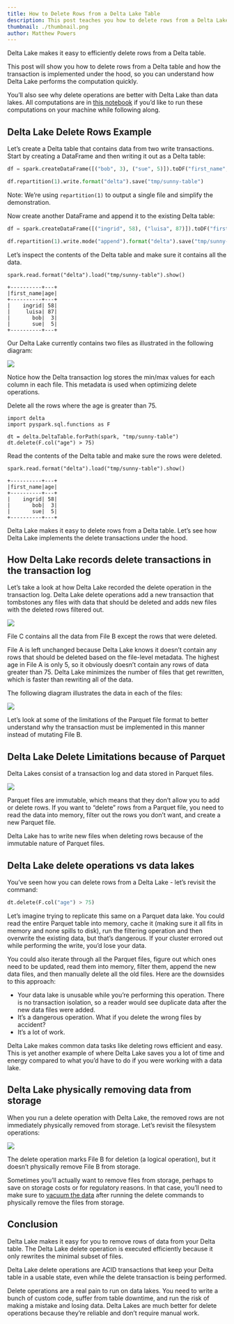 ```yaml
---
title: How to Delete Rows from a Delta Lake Table
description: This post teaches you how to delete rows from a Delta Lake table and how the operation is implemented under the hood.
thumbnail: ./thumbnail.png
author: Matthew Powers
---
```


Delta Lake makes it easy to efficiently delete rows from a Delta table.

This post will show you how to delete rows from a Delta table and how the transaction is implemented under the hood, so you can understand how Delta Lake performs the computation quickly.

You’ll also see why delete operations are better with Delta Lake than data lakes. All computations are in [this notebook](https://github.com/MrPowers/delta-examples/blob/master/notebooks/pyspark/delete-rows.ipynb) if you’d like to run these computations on your machine while following along.

## Delta Lake Delete Rows Example

Let’s create a Delta table that contains data from two write transactions. Start by creating a DataFrame and then writing it out as a Delta table:

```python
df = spark.createDataFrame([("bob", 3), ("sue", 5)]).toDF("first_name", "age")

df.repartition(1).write.format("delta").save("tmp/sunny-table")
```

Note: We’re using `repartition(1)` to output a single file and simplify the demonstration.

Now create another DataFrame and append it to the existing Delta table:

```python
df = spark.createDataFrame([("ingrid", 58), ("luisa", 87)]).toDF("first_name", "age")

df.repartition(1).write.mode("append").format("delta").save("tmp/sunny-table")
```

Let’s inspect the contents of the Delta table and make sure it contains all the data.

```
spark.read.format("delta").load("tmp/sunny-table").show()

+----------+---+
|first_name|age|
+----------+---+
|    ingrid| 58|
|     luisa| 87|
|       bob|  3|
|       sue|  5|
+----------+---+
```

Our Delta Lake currently contains two files as illustrated in the following diagram:

![](image1.png)

Notice how the Delta transaction log stores the min/max values for each column in each file. This metadata is used when optimizing delete operations.

Delete all the rows where the age is greater than 75.

```
import delta
import pyspark.sql.functions as F

dt = delta.DeltaTable.forPath(spark, "tmp/sunny-table")
dt.delete(F.col("age") > 75)
```

Read the contents of the Delta table and make sure the rows were deleted.

```
spark.read.format("delta").load("tmp/sunny-table").show()

+----------+---+
|first_name|age|
+----------+---+
|    ingrid| 58|
|       bob|  3|
|       sue|  5|
+----------+---+
```

Delta Lake makes it easy to delete rows from a Delta table. Let’s see how Delta Lake implements the delete transactions under the hood.

## How Delta Lake records delete transactions in the transaction log

Let’s take a look at how Delta Lake recorded the delete operation in the transaction log. Delta Lake delete operations add a new transaction that tombstones any files with data that should be deleted and adds new files with the deleted rows filtered out.

![](image2.png)

File C contains all the data from File B except the rows that were deleted.

File A is left unchanged because Delta Lake knows it doesn’t contain any rows that should be deleted based on the file-level metadata. The highest age in File A is only 5, so it obviously doesn’t contain any rows of data greater than 75. Delta Lake minimizes the number of files that get rewritten, which is faster than rewriting all of the data.

The following diagram illustrates the data in each of the files:

![](image3.png)

Let’s look at some of the limitations of the Parquet file format to better understand why the transaction must be implemented in this manner instead of mutating File B.

## Delta Lake Delete Limitations because of Parquet

Delta Lakes consist of a transaction log and data stored in Parquet files.

![](image4.png)

Parquet files are immutable, which means that they don’t allow you to add or delete rows. If you want to “delete” rows from a Parquet file, you need to read the data into memory, filter out the rows you don’t want, and create a new Parquet file.

Delta Lake has to write new files when deleting rows because of the immutable nature of Parquet files.

## Delta Lake delete operations vs data lakes

You’ve seen how you can delete rows from a Delta Lake - let’s revisit the command:

```python
dt.delete(F.col("age") > 75)
```

Let’s imagine trying to replicate this same on a Parquet data lake. You could read the entire Parquet table into memory, cache it (making sure it all fits in memory and none spills to disk), run the filtering operation and then overwrite the existing data, but that’s dangerous. If your cluster errored out while performing the write, you’d lose your data.

You could also iterate through all the Parquet files, figure out which ones need to be updated, read them into memory, filter them, append the new data files, and then manually delete all the old files. Here are the downsides to this approach:

- Your data lake is unusable while you’re performing this operation. There is no transaction isolation, so a reader would see duplicate data after the new data files were added.
- It’s a dangerous operation. What if you delete the wrong files by accident?
- It’s a lot of work.

Delta Lake makes common data tasks like deleting rows efficient and easy. This is yet another example of where Delta Lake saves you a lot of time and energy compared to what you’d have to do if you were working with a data lake.

## Delta Lake physically removing data from storage

When you run a delete operation with Delta Lake, the removed rows are not immediately physically removed from storage. Let’s revisit the filesystem operations:

![](image5.png)

The delete operation marks File B for deletion (a logical operation), but it doesn’t physically remove File B from storage.

Sometimes you’ll actually want to remove files from storage, perhaps to save on storage costs or for regulatory reasons. In that case, you’ll need to make sure to [vacuum the data](https://docs.delta.io/latest/delta-utility.html) after running the delete commands to physically remove the files from storage.

## Conclusion

Delta Lake makes it easy for you to remove rows of data from your Delta table. The Delta Lake delete operation is executed efficiently because it only rewrites the minimal subset of files.

Delta Lake delete operations are ACID transactions that keep your Delta table in a usable state, even while the delete transaction is being performed.

Delete operations are a real pain to run on data lakes. You need to write a bunch of custom code, suffer from table downtime, and run the risk of making a mistake and losing data. Delta Lakes are much better for delete operations because they’re reliable and don’t require manual work.
